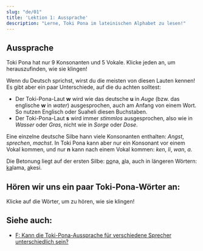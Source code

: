 ```yaml
---
slug: "de/01"
title: 'Lektion 1: Aussprache'
description: "Lerne, Toki Pona im lateinischen Alphabet zu lesen!"
---
```



## Aussprache

Toki Pona hat nur 9 Konsonanten und 5 Vokale. Klicke jeden an, um herauszufinden, wie sie klingen!

<PhonoTable />

Wenn du Deutsch sprichst, wirst du die meisten von diesen Lauten kennen! Es gibt aber ein paar Unterschiede, auf die du achten solltest:

- Der Toki-Pona-Laut **w** wird wie das deutsche **u** in *Auge* (bzw. das englische **w** in *water*) ausgesprochen, auch am Anfang von einem Wort. So nutzen Englisch oder Suaheli diesen Buchstaben.
- Der Toki-Pona-Laut **s** wird immer _stimmlos_ ausgesprochen, also wie in _Wasser_ oder _Gras_, nicht wie in _Sorge_ oder _Dose_.

Eine einzelne deutsche Silbe hann viele Konsonanten enthalten: *Angst*, *sprechen*, *machst*. In Toki Pona kann aber nur ein Konsonant vor einem Vokal kommen, und nur **n** kann nach einem Vokal kommen: *ken*, *li*, *wan*, *a*.

Die Betonung liegt auf der ersten Silbe: <u>po</u>na, <u>a</u>la, auch in längeren Wörtern: <u>ka</u>lama, <u>a</u>kesi.

## Hören wir uns ein paar Toki-Pona-Wörter an:

Klicke auf die Wörter, um zu hören, wie sie klingen!

<PhonoExamplesDe />

## Siehe auch:
* [F: Kann die Toki-Pona-Aussprache für verschiedene Sprecher unterschiedlich sein?](de/sound-variation)
